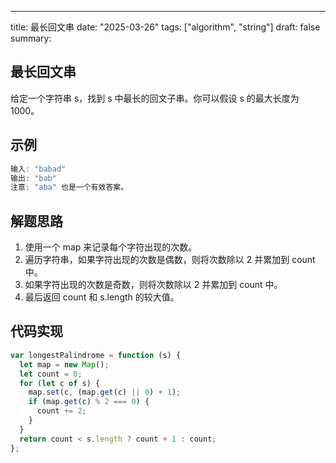---
title: 最长回文串
date: "2025-03-26"
tags: ["algorithm", "string"]
draft: false
summary:

## 最长回文串

给定一个字符串 s，找到 s 中最长的回文子串。你可以假设 s 的最大长度为 1000。

## 示例

```js
输入: "babad"
输出: "bab"
注意: "aba" 也是一个有效答案。
``` 

## 解题思路
1. 使用一个 map 来记录每个字符出现的次数。
2. 遍历字符串，如果字符出现的次数是偶数，则将次数除以 2 并累加到 count 中。
3. 如果字符出现的次数是奇数，则将次数除以 2 并累加到 count 中。
4. 最后返回 count 和 s.length 的较大值。


## 代码实现 

```js
var longestPalindrome = function (s) {
  let map = new Map();
  let count = 0;
  for (let c of s) {
    map.set(c, (map.get(c) || 0) + 1);
    if (map.get(c) % 2 === 0) {
      count += 2;
    }
  }
  return count < s.length ? count + 1 : count;
};

```





